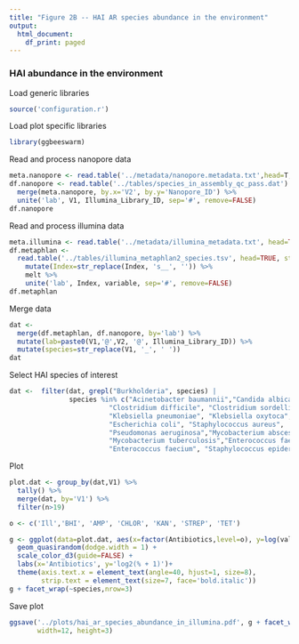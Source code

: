 ```yaml
---
title: "Figure 2B -- HAI AR species abundance in the environment"
output:
  html_document:
    df_print: paged
---
```


### HAI abundance in the environment

Load generic libraries
```r
source('configuration.r')
```

Load plot specific libraries
```r
library(ggbeeswarm)
```

Read and process nanopore data
```r
meta.nanopore <- read.table('../metadata/nanopore.metadata.txt',head=T,sep='\t')
df.nanopore <- read.table('../tables/species_in_assembly_qc_pass.dat') %>% 
  merge(meta.nanopore, by.x='V2', by.y='Nanopore_ID') %>%
  unite('lab', V1, Illumina_Library_ID, sep='#', remove=FALSE)
df.nanopore
```

Read and process illumina data
```r
meta.illumina <- read.table('../metadata/illumina_metadata.txt', head=TRUE, row.names=2)
df.metaphlan <- 
  read.table('../tables/illumina_metaphlan2_species.tsv', head=TRUE, stringsAsFactors=FALSE) %>% 
    mutate(Index=str_replace(Index, 's__', '')) %>%
    melt %>% 
    unite('lab', Index, variable, sep='#', remove=FALSE) 
df.metaphlan
```

Merge data
```r
dat <-
  merge(df.metaphlan, df.nanopore, by='lab') %>% 
  mutate(lab=paste0(V1,'@',V2, '@', Illumina_Library_ID)) %>% 
  mutate(species=str_replace(V1, '_', ' '))
dat
```

Select HAI species of interest
```r
dat <-  filter(dat, grepl("Burkholderia", species) | 
               species %in% c("Acinetobacter baumannii","Candida albicans",
                         "Clostridium difficile", "Clostridium sordellii", 
                         "Klebsiella pneumoniae", "Klebsiella oxytoca",
                         "Escherichia coli", "Staphylococcus aureus",
                         "Pseudomonas aeruginosa","Mycobacterium abscessus",
                         "Mycobacterium tuberculosis","Enterococcus faecalis",
                         "Enterococcus faecium", "Staphylococcus epidermidis"))
```

Plot
```r
plot.dat <- group_by(dat,V1) %>% 
  tally() %>%
  merge(dat, by='V1') %>%
  filter(n>19)

o <- c('Ill','BHI', 'AMP', 'CHLOR', 'KAN', 'STREP', 'TET')

g <- ggplot(data=plot.dat, aes(x=factor(Antibiotics,level=o), y=log(value+1,2),color=Antibiotics)) +
  geom_quasirandom(dodge.width = 1) +
  scale_color_d3(guide=FALSE) + 
  labs(x='Antibiotics', y='log2(% + 1)')+
  theme(axis.text.x = element_text(angle=40, hjust=1, size=8),
        strip.text = element_text(size=7, face='bold.italic'))
g + facet_wrap(~species,nrow=3)
```

Save plot
```r
ggsave('../plots/hai_ar_species_abundance_in_illumina.pdf', g + facet_wrap(~species,nrow=1), 
       width=12, height=3)
```
